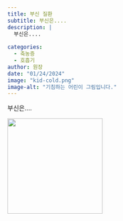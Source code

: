```yaml
---
title: 부신 질환
subtitle: 부신은....
description: |
  부신은....
  
categories:
  - 축농증
  - 호흡기
author: 원장
date: "01/24/2024"
image: "kid-cold.png"
image-alt: "기침하는 어린이 그림입니다."
---
```


부신은....

![](kid-cold.png){fig-alt="기침하는 어린이 그림입니다." fig-align="center" width="214"}
